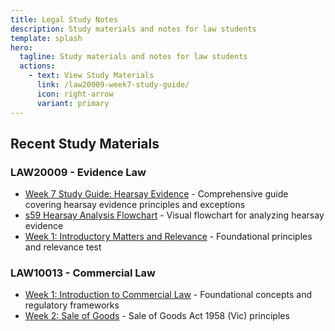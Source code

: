 ```yaml
---
title: Legal Study Notes
description: Study materials and notes for law students
template: splash
hero:
  tagline: Study materials and notes for law students
  actions:
    - text: View Study Materials
      link: /law20009-week7-study-guide/
      icon: right-arrow
      variant: primary
---
```


## Recent Study Materials

### LAW20009 - Evidence Law
- [Week 7 Study Guide: Hearsay Evidence](./law20009-week7-study-guide) - Comprehensive guide covering hearsay evidence principles and exceptions
- [s59 Hearsay Analysis Flowchart](./law20009-week7-hearsay-flowchart) - Visual flowchart for analyzing hearsay evidence
- [Week 1: Introductory Matters and Relevance](./law20009-week1-intro-relevance) - Foundational principles and relevance test

### LAW10013 - Commercial Law
- [Week 1: Introduction to Commercial Law](./law10013-week1-intro-commercial-law) - Foundational concepts and regulatory frameworks
- [Week 2: Sale of Goods](./law10013-week2-sale-of-goods) - Sale of Goods Act 1958 (Vic) principles